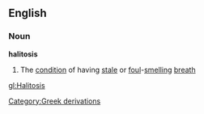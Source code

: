 ==English==
===Noun===
'''halitosis'''
#The [[condition]] of having [[stale]] or [[foul]]-[[smell]]ing [[breath]]
[[Category:Greek derivations]]

[[gl:Halitosis]]